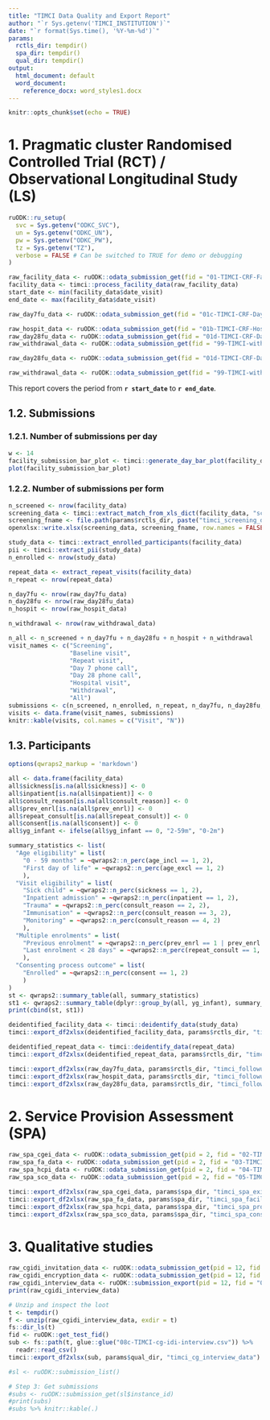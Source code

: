 ```yaml
---
title: "TIMCI Data Quality and Export Report"
author: "`r Sys.getenv('TIMCI_INSTITUTION')`"
date: "`r format(Sys.time(), '%Y-%m-%d')`"
params:
  rctls_dir: tempdir()
  spa_dir: tempdir()
  qual_dir: tempdir()
output:
  html_document: default
  word_document:
    reference_docx: word_styles1.docx
---
```


```r
knitr::opts_chunk$set(echo = TRUE)
```

# 1. Pragmatic cluster Randomised Controlled Trial (RCT) / Observational Longitudinal Study (LS)

```r
ruODK::ru_setup(
  svc = Sys.getenv("ODKC_SVC"),
  un = Sys.getenv("ODKC_UN"),
  pw = Sys.getenv("ODKC_PW"),
  tz = Sys.getenv("TZ"),
  verbose = FALSE # Can be switched to TRUE for demo or debugging
)
```

```r
raw_facility_data <- ruODK::odata_submission_get(fid = "01-TIMCI-CRF-Facility")
facility_data <- timci::process_facility_data(raw_facility_data)
start_date <- min(facility_data$date_visit)
end_date <- max(facility_data$date_visit)
```

```r
raw_day7fu_data <- ruODK::odata_submission_get(fid = "01c-TIMCI-CRF-Day7")
```

```r
raw_hospit_data <- ruODK::odata_submission_get(fid = "01b-TIMCI-CRF-Hospital")
raw_day28fu_data <- ruODK::odata_submission_get(fid = "01d-TIMCI-CRF-Day28")
raw_withdrawal_data <- ruODK::odata_submission_get(fid = "99-TIMCI-withdrawal")
```

```r
raw_day28fu_data <- ruODK::odata_submission_get(fid = "01d-TIMCI-CRF-Day28")
```

```r
raw_withdrawal_data <- ruODK::odata_submission_get(fid = "99-TIMCI-withdrawal")
```

This report covers the period from **`r start_date`** to **`r end_date`**.

## 1.2. Submissions

### 1.2.1. Number of submissions per day
```r
w <- 14
facility_submission_bar_plot <- timci::generate_day_bar_plot(facility_data$date_visit, as.Date(end_date) - w, as.Date(end_date))
plot(facility_submission_bar_plot)
```

### 1.2.2. Number of submissions per form
```r
n_screened <- nrow(facility_data)
screening_data <- timci::extract_match_from_xls_dict(facility_data, "screening_dict.xlsx")
screening_fname <- file.path(params$rctls_dir, paste("timci_screening_data", "_", Sys.Date(), ".xlsx", sep = ""))
openxlsx::write.xlsx(screening_data, screening_fname, row.names = FALSE)

study_data <- timci::extract_enrolled_participants(facility_data)
pii <- timci::extract_pii(study_data)
n_enrolled <- nrow(study_data)

repeat_data <- extract_repeat_visits(facility_data)
n_repeat <- nrow(repeat_data)

n_day7fu <- nrow(raw_day7fu_data)
n_day28fu <- nrow(raw_day28fu_data)
n_hospit <- nrow(raw_hospit_data)

n_withdrawal <- nrow(raw_withdrawal_data)

n_all <- n_screened + n_day7fu + n_day28fu + n_hospit + n_withdrawal
visit_names <- c("Screening",
                 "Baseline visit",
                 "Repeat visit",
                 "Day 7 phone call",
                 "Day 28 phone call",
                 "Hospital visit",
                 "Withdrawal",
                 "All")
submissions <- c(n_screened, n_enrolled, n_repeat, n_day7fu, n_day28fu, n_hospit, n_withdrawal, n_all)
visits <- data.frame(visit_names, submissions) 
knitr::kable(visits, col.names = c("Visit", "N"))
```

## 1.3. Participants
```r
options(qwraps2_markup = 'markdown')

all <- data.frame(facility_data)
all$sickness[is.na(all$sickness)] <- 0
all$inpatient[is.na(all$inpatient)] <- 0
all$consult_reason[is.na(all$consult_reason)] <- 0
all$prev_enrl[is.na(all$prev_enrl)] <- 0
all$repeat_consult[is.na(all$repeat_consult)] <- 0
all$consent[is.na(all$consent)] <- 0
all$yg_infant <- ifelse(all$yg_infant == 0, "2-59m", "0-2m")

summary_statistics <- list(
  "Age eligibility" = list(
    "0 - 59 months" = ~qwraps2::n_perc(age_incl == 1, 2),
    "First day of life" = ~qwraps2::n_perc(age_excl == 1, 2)
    ),
  "Visit eligibility" = list(
    "Sick child" = ~qwraps2::n_perc(sickness == 1, 2),
    "Inpatient admission" = ~qwraps2::n_perc(inpatient == 1, 2),
    "Trauma" = ~qwraps2::n_perc(consult_reason == 2, 2),
    "Immunisation" = ~qwraps2::n_perc(consult_reason == 3, 2),
    "Monitoring" = ~qwraps2::n_perc(consult_reason == 4, 2)
    ),
  "Multiple enrolments" = list(
    "Previous enrolment" = ~qwraps2::n_perc(prev_enrl == 1 | prev_enrl == 2, 2),
    "Last enrolment < 28 days" = ~qwraps2::n_perc(repeat_consult == 1, 2)
    ),
  "Consenting process outcome" = list(
    "Enrolled" = ~qwraps2::n_perc(consent == 1, 2)
    )
)
st <- qwraps2::summary_table(all, summary_statistics)
st1 <- qwraps2::summary_table(dplyr::group_by(all, yg_infant), summary_statistics)
print(cbind(st, st1))
```

```r
deidentified_facility_data <- timci::deidentify_data(study_data)
timci::export_df2xlsx(deidentified_facility_data, params$rctls_dir, "timci_facility_day0_data")

deidentified_repeat_data <- timci::deidentify_data(repeat_data)
timci::export_df2xlsx(deidentified_repeat_data, params$rctls_dir, "timci_facility_repeat_data")

timci::export_df2xlsx(raw_day7fu_data, params$rctls_dir, "timci_followup_day7_data")
timci::export_df2xlsx(raw_hospit_data, params$rctls_dir, "timci_followup_hospit_data")
timci::export_df2xlsx(raw_day28fu_data, params$rctls_dir, "timci_followup_day28_data")
```

# 2. Service Provision Assessment (SPA)

```r
raw_spa_cgei_data <- ruODK::odata_submission_get(pid = 2, fid = "02-TIMCI-SPA-CGEI")
raw_spa_fa_data <- ruODK::odata_submission_get(pid = 2, fid = "03-TIMCI-SPA-Fassmt")
raw_spa_hcpi_data <- ruODK::odata_submission_get(pid = 2, fid = "04-TIMCI-SPA-HCPi")
raw_spa_sco_data <- ruODK::odata_submission_get(pid = 2, fid = "05-TIMCI-SPA-SCO")
```

```r
timci::export_df2xlsx(raw_spa_cgei_data, params$spa_dir, "timci_spa_exit_interview_data")
timci::export_df2xlsx(raw_spa_fa_data, params$spa_dir, "timci_spa_facility_assessment_data")
timci::export_df2xlsx(raw_spa_hcpi_data, params$spa_dir, "timci_spa_provider_interview_data")
timci::export_df2xlsx(raw_spa_sco_data, params$spa_dir, "timci_spa_consultation_obs_data")
```

# 3. Qualitative studies

```r
raw_cgidi_invitation_data <- ruODK::odata_submission_get(pid = 12, fid = "08a-TIMCI-cg-idi-invitation")
raw_cgidi_encryption_data <- ruODK::odata_submission_get(pid = 12, fid = "08b-TIMCI-cg-idi-encryption-list")
raw_cgidi_interview_data <- ruODK::submission_export(pid = 12, fid = "08c-TIMCI-cg-idi-interview")
print(raw_cgidi_interview_data)

# Unzip and inspect the loot
t <- tempdir()
f <- unzip(raw_cgidi_interview_data, exdir = t)
fs::dir_ls(t)
fid <- ruODK::get_test_fid()
sub <- fs::path(t, glue::glue("08c-TIMCI-cg-idi-interview.csv")) %>%
  readr::read_csv()
timci::export_df2xlsx(sub, params$qual_dir, "timci_cg_interview_data")

#sl <- ruODK::submission_list()

# Step 3: Get submissions
#subs <- ruODK::submission_get(sl$instance_id)
#print(subs)
#subs %>% knitr::kable(.)
```


